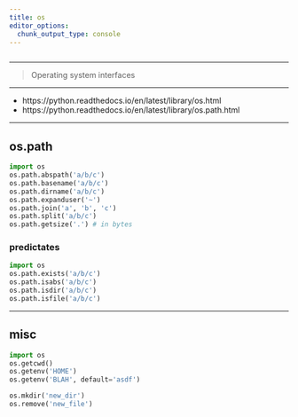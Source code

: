 ```yaml
---
title: os
editor_options: 
  chunk_output_type: console
---
```


```r
```

*********************************************************************

> Operating system interfaces

*********************************************************************

* https://python.readthedocs.io/en/latest/library/os.html  
* https://python.readthedocs.io/en/latest/library/os.path.html  

*********************************************************************

## os.path

```python
import os
os.path.abspath('a/b/c')
os.path.basename('a/b/c')
os.path.dirname('a/b/c')
os.path.expanduser('~')
os.path.join('a', 'b', 'c')
os.path.split('a/b/c')
os.path.getsize('.') # in bytes
```

### predictates

```python
import os
os.path.exists('a/b/c')
os.path.isabs('a/b/c')
os.path.isdir('a/b/c')
os.path.isfile('a/b/c')
```

*********************************************************************

## misc

```python
import os
os.getcwd()
os.getenv('HOME')
os.getenv('BLAH', default='asdf')
```

```python
os.mkdir('new_dir')
os.remove('new_file')
```


